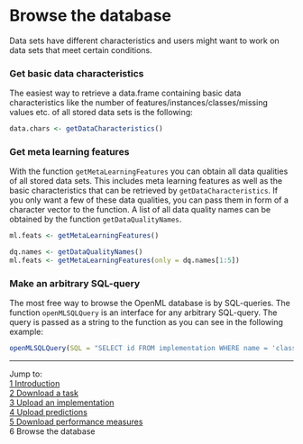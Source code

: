 Browse the database
===================

Data sets have different characteristics and users might want to work on data sets that meet certain conditions. 

### Get basic data characteristics

The easiest way to retrieve a data.frame containing basic data characteristics like the number of features/instances/classes/missing values etc. of all stored data sets is the following:

```r
data.chars <- getDataCharacteristics()
```

### Get meta learning features
With the function `getMetaLearningFeatures` you can obtain all data qualities of all stored data sets. This includes meta learning features as well as the basic characteristics that can be retrieved by `getDataCharacteristics`. If you only want a few of these data qualities, you can pass them in form of a character vector to the function. A list of all data quality names can be obtained by the function `getDataQualityNames`.

```r
ml.feats <- getMetaLearningFeatures()

dq.names <- getDataQualityNames()
ml.feats <- getMetaLearningFeatures(only = dq.names[1:5])
```

### Make an arbitrary SQL-query
The most free way to browse the OpenML database is by SQL-queries. The function `openMLSQLQuery` is an interface for any arbitrary SQL-query. The query is passed as a string to the function as you can see in the following example:

```r
openMLSQLQuery(SQL = "SELECT id FROM implementation WHERE name = 'classif.rpart'")
```

----------------------------------------------------------------------------------------------------------------------
Jump to:   
[1 Introduction](1-Introduction.md)  
[2 Download a task](2-Download-a-task.md)  
[3 Upload an implementation](3-Upload-an-implementation.md)  
[4 Upload predictions](4-Upload-predictions.md)  
[5 Download performance measures](5-Download-performance-measures.md)  
6 Browse the database